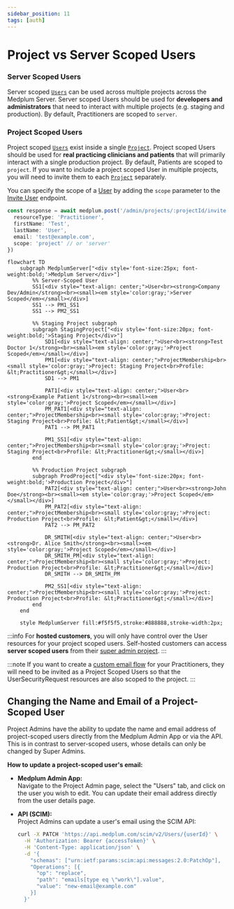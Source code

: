 ```yaml
---
sidebar_position: 11
tags: [auth]
---
```


# Project vs Server Scoped Users


### Server Scoped Users

Server scoped [`Users`](/docs/api/fhir/medplum/user) can be used across multiple projects across the Medplum Server. Server scoped Users should be used for **developers and administrators** that need to interact with multiple projects (e.g. staging and production). By default, Practitioners are scoped to `server`.

### Project Scoped Users

Project scoped [`Users`](/docs/api/fhir/medplum/user) exist inside a single [`Project`](/docs/api/fhir/medplum/project). Project scoped Users should be used for **real practicing clinicians and patients** that will primarily interact with a single production project. By default, Patients are scoped to `project`. If you want to include a project scoped User in multiple projects, you will need to invite them to each [`Project`](/docs/api/fhir/medplum/project) separately. 

You can specify the scope of a [User](/docs/api/fhir/medplum/user) by adding the `scope` parameter to the [Invite User](/docs/api/project-admin/invite) endpoint.

```ts
const response = await medplum.post('/admin/projects/:projectId/invite', {
  resourceType: 'Practitioner',
  firstName: 'Test',
  lastName: 'User',
  email: 'test@example.com',
  scope: 'project' // or 'server'
})
```

```mermaid  
flowchart TD
    subgraph MedplumServer["<div style='font-size:25px; font-weight:bold;'>Medplum Server</div>"]
        %% Server‑Scoped User
        SS1[<div style="text-align: center;">User<br><strong>Company Dev/Admin</strong><br><small><em style='color:gray;'>Server Scoped</em></small></div>]
        SS1 --> PM1_SS1
        SS1 --> PM2_SS1

        %% Staging Project subgraph
        subgraph StagingProject["<div style='font-size:20px; font-weight:bold;'>Staging Project</div>"]
            SD1[<div style="text-align: center;">User<br><strong>Test Doctor 1</strong><br><small><em style='color:gray;'>Project Scoped</em></small></div>]
            PM1[<div style="text-align: center;">ProjectMembership<br><small style='color:gray;'>Project: Staging Project<br>Profile: &lt;Practitioner&gt;</small></div>]
            SD1 --> PM1

            PAT1[<div style="text-align: center;">User<br><strong>Example Patient 1</strong><br><small><em style='color:gray;'>Project Scoped</em></small></div>]
            PM_PAT1[<div style="text-align: center;">ProjectMembership<br><small style='color:gray;'>Project: Staging Project<br>Profile: &lt;Patient&gt;</small></div>]
            PAT1 --> PM_PAT1

            PM1_SS1[<div style="text-align: center;">ProjectMembership<br><small style='color:gray;'>Project: Staging Project<br>Profile: &lt;Practitioner&gt;</small></div>]
        end

        %% Production Project subgraph
        subgraph ProdProject["<div style='font-size:20px; font-weight:bold;'>Production Project</div>"]
            PAT2[<div style="text-align: center;">User<br><strong>John Doe</strong><br><small><em style='color:gray;'>Project Scoped</em></small></div>]
            PM_PAT2[<div style="text-align: center;">ProjectMembership<br><small style='color:gray;'>Project: Production Project<br>Profile: &lt;Patient&gt;</small></div>]
            PAT2 --> PM_PAT2

            DR_SMITH[<div style="text-align: center;">User<br><strong>Dr. Alice Smith</strong><br><small><em style='color:gray;'>Project Scoped</em></small></div>]
            DR_SMITH_PM[<div style="text-align: center;">ProjectMembership<br><small style='color:gray;'>Project: Production Project<br>Profile: &lt;Practitioner&gt;</small></div>]
            DR_SMITH --> DR_SMITH_PM

            PM2_SS1[<div style="text-align: center;">ProjectMembership<br><small style='color:gray;'>Project: Production Project<br>Profile: &lt;Practitioner&gt;</small></div>]
        end
    end

    style MedplumServer fill:#f5f5f5,stroke:#888888,stroke-width:2px;

```

:::info
For **hosted customers**, you will only have control over the User resources for your project scoped users. Self-hosted customers can access **server scoped users** from their [super admin project](/docs/self-hosting/super-admin-guide).
:::

:::note
If you want to create a [custom email flow](/docs/auth/custom-emails) for your Practitioners, they will need to be invited as a Project Scoped Users so that the UserSecurityRequest resources are also scoped to the project.
:::

## Changing the Name and Email of a Project-Scoped User

Project Admins have the ability to update the name and email address of project-scoped users directly from the Medplum Admin App or via the API. This is in contrast to server-scoped users, whose details can only be changed by Super Admins.

**How to update a project-scoped user's email:**

- **Medplum Admin App:**  
  Navigate to the Project Admin page, select the "Users" tab, and click on the user you wish to edit. You can update their email address directly from the user details page.

- **API (SCIM):**  
  Project Admins can update a user's email using the SCIM API:
  ```bash
  curl -X PATCH 'https://api.medplum.com/scim/v2/Users/{userId}' \
    -H 'Authorization: Bearer {accessToken}' \
    -H 'Content-Type: application/json' \
    -d '{
      "schemas": ["urn:ietf:params:scim:api:messages:2.0:PatchOp"],
      "Operations": [{
        "op": "replace",
        "path": "emails[type eq \"work\"].value",
        "value": "new-email@example.com"
      }]
    }'
  ```
